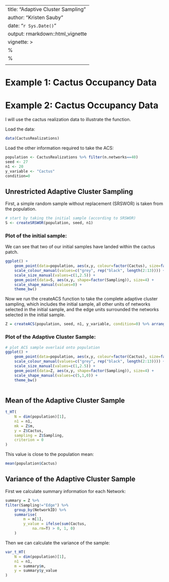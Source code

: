 <!-- 
# need to run process_precip and munge files first before compiling this document
rmarkdown::render('my-vignette.Rmd')

# knitr::knit2html
-->

---
title: "Adaptive Cluster Sampling"
author: "Kristen Sauby"
date: "`r Sys.Date()`"
output: rmarkdown::html_vignette
vignette: >
  %\VignetteIndexEntry{Vignette Title}
  %\VignetteEngine{knitr::rmarkdown}
  \usepackage[utf8]{inputenc}
---

# Example 1: Cactus Occupancy Data




# Example 2: Cactus Occupancy Data

I will use the cactus realization data to illustrate the \code{createACS} function.

Load the data:
```r
data(CactusRealizations)
```

Load the other information required to take the ACS:
```r
population <- CactusRealizations %>% filter(n.networks==40)
seed <- 27
n1 <- 20
y_variable <- "Cactus"
condition=0
```

## Unrestricted Adaptive Cluster Sampling

First, a simple random sample without replacement (SRSWOR) is taken from the population.
```r
# start by taking the initial sample (according to SRSWOR)
S <- createSRSWOR(population, seed, n1)
```

### Plot of the initial sample:

We can see that two of our initial samples have landed within the cactus patch.

```r
ggplot() + 
	geom_point(data=population, aes(x,y, colour=factor(Cactus), size=factor(Cactus))) +
	scale_colour_manual(values=c("grey", rep("black", length(2:13)))) +
	scale_size_manual(values=c(1,2.5)) +
	geom_point(data=S, aes(x,y, shape=factor(Sampling)), size=4) + 
	scale_shape_manual(values=0) +
	theme_bw()
```

Now we run the createACS function to take the complete adaptive cluster sampling, which includes the initial sample, all other units of networks selected in the initial sample, and the edge units surrounded the networks selected in the initial sample.

```r
Z = createACS(population, seed, n1, y_variable, condition=0) %>% arrange(x, y)
```

### Plot of the Adaptive Cluster Sample:
```r
# plot ACS sample overlaid onto population
ggplot() + 
	geom_point(data=population, aes(x,y, colour=factor(Cactus), size=factor(Cactus))) +
	scale_colour_manual(values=c("grey", rep("black", length(2:13)))) +
	scale_size_manual(values=c(1,2.5)) +
	geom_point(data=Z, aes(x,y, shape=factor(Sampling)), size=4) + 
	scale_shape_manual(values=c(5,1,0)) +
	theme_bw()
	
```

## Mean of the Adaptive Cluster Sample

```r
t_HT(
	N = dim(population)[1],
	n1 = n1,
	mk = Z$m,
	y = Z$Cactus,
	sampling = Z$Sampling, 
	criterion = 0
)
```

This value is close to the population mean:
```r
mean(population$Cactus)
```

## Variance of the Adaptive Cluster Sample

First we calculate summary information for each Network:
```r
summary = Z %>%
filter(Sampling!="Edge") %>%
	group_by(NetworkID) %>%
	summarise(
		m = m[1],
		y_value = ifelse(sum(Cactus,
			na.rm=T) > 0, 1, 0)
	)
```

Then we can calculate the variance of the sample:
	
```r
var_t_HT(
	N = dim(population)[1], 
	n1 = n1, 
	m = summary$m, 
	y = summary$y_value
)
```


		
